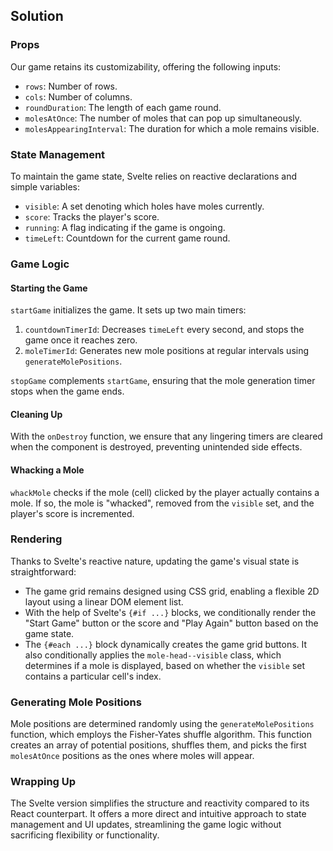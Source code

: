 
## Solution

### Props

Our game retains its customizability, offering the following inputs:

- `rows`: Number of rows.
- `cols`: Number of columns.
- `roundDuration`: The length of each game round.
- `molesAtOnce`: The number of moles that can pop up simultaneously.
- `molesAppearingInterval`: The duration for which a mole remains visible.

### State Management

To maintain the game state, Svelte relies on reactive declarations and simple variables:

- `visible`: A set denoting which holes have moles currently.
- `score`: Tracks the player's score.
- `running`: A flag indicating if the game is ongoing.
- `timeLeft`: Countdown for the current game round.

### Game Logic

#### Starting the Game

`startGame` initializes the game. It sets up two main timers:

1. `countdownTimerId`: Decreases `timeLeft` every second, and stops the game once it reaches zero.
2. `moleTimerId`: Generates new mole positions at regular intervals using `generateMolePositions`.

`stopGame` complements `startGame`, ensuring that the mole generation timer stops when the game ends.

#### Cleaning Up

With the `onDestroy` function, we ensure that any lingering timers are cleared when the component is destroyed, preventing unintended side effects.

#### Whacking a Mole

`whackMole` checks if the mole (cell) clicked by the player actually contains a mole. If so, the mole is "whacked", removed from the `visible` set, and the player's score is incremented.

### Rendering

Thanks to Svelte's reactive nature, updating the game's visual state is straightforward:

- The game grid remains designed using CSS grid, enabling a flexible 2D layout using a linear DOM element list.
- With the help of Svelte's `{#if ...}` blocks, we conditionally render the "Start Game" button or the score and "Play Again" button based on the game state.
- The `{#each ...}` block dynamically creates the game grid buttons. It also conditionally applies the `mole-head--visible` class, which determines if a mole is displayed, based on whether the `visible` set contains a particular cell's index.

### Generating Mole Positions

Mole positions are determined randomly using the `generateMolePositions` function, which employs the Fisher-Yates shuffle algorithm. This function creates an array of potential positions, shuffles them, and picks the first `molesAtOnce` positions as the ones where moles will appear.

### Wrapping Up

The Svelte version simplifies the structure and reactivity compared to its React counterpart. It offers a more direct and intuitive approach to state management and UI updates, streamlining the game logic without sacrificing flexibility or functionality.

<TestCases />
<Notes />
